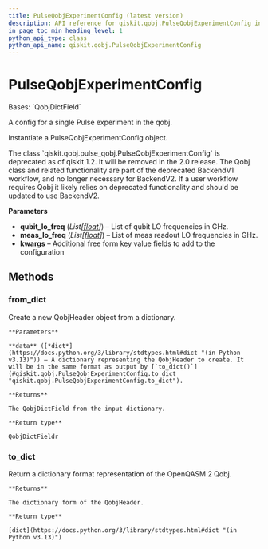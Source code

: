 ```yaml
---
title: PulseQobjExperimentConfig (latest version)
description: API reference for qiskit.qobj.PulseQobjExperimentConfig in the latest version of qiskit
in_page_toc_min_heading_level: 1
python_api_type: class
python_api_name: qiskit.qobj.PulseQobjExperimentConfig
---
```


# PulseQobjExperimentConfig

<Class id="qiskit.qobj.PulseQobjExperimentConfig" isDedicatedPage={true} github="https://github.com/Qiskit/qiskit/tree/stable/1.4/qiskit/qobj/pulse_qobj.py#L506-L530" signature="qiskit.qobj.PulseQobjExperimentConfig(qubit_lo_freq=None, meas_lo_freq=None, **kwargs)" modifiers="class">
  Bases: `QobjDictField`

  A config for a single Pulse experiment in the qobj.

  Instantiate a PulseQobjExperimentConfig object.

  <Admonition title="Deprecated since version 1.2" type="danger">
    The class `qiskit.qobj.pulse_qobj.PulseQobjExperimentConfig` is deprecated as of qiskit 1.2. It will be removed in the 2.0 release. The Qobj class and related functionality are part of the deprecated BackendV1 workflow, and no longer necessary for BackendV2. If a user workflow requires Qobj it likely relies on deprecated functionality and should be updated to use BackendV2.
  </Admonition>

  **Parameters**

  *   **qubit\_lo\_freq** (*List\[*[*float*](https://docs.python.org/3/library/functions.html#float "(in Python v3.13)")*]*) – List of qubit LO frequencies in GHz.
  *   **meas\_lo\_freq** (*List\[*[*float*](https://docs.python.org/3/library/functions.html#float "(in Python v3.13)")*]*) – List of meas readout LO frequencies in GHz.
  *   **kwargs** – Additional free form key value fields to add to the configuration

  ## Methods

  ### from\_dict

  <Function id="qiskit.qobj.PulseQobjExperimentConfig.from_dict" github="https://github.com/Qiskit/qiskit/tree/stable/1.4/qiskit/qobj/common.py#L51-L63" signature="from_dict(data)" modifiers="classmethod">
    Create a new QobjHeader object from a dictionary.

    **Parameters**

    **data** ([*dict*](https://docs.python.org/3/library/stdtypes.html#dict "(in Python v3.13)")) – A dictionary representing the QobjHeader to create. It will be in the same format as output by [`to_dict()`](#qiskit.qobj.PulseQobjExperimentConfig.to_dict "qiskit.qobj.PulseQobjExperimentConfig.to_dict").

    **Returns**

    The QobjDictField from the input dictionary.

    **Return type**

    QobjDictFieldr
  </Function>

  ### to\_dict

  <Function id="qiskit.qobj.PulseQobjExperimentConfig.to_dict" github="https://github.com/Qiskit/qiskit/tree/stable/1.4/qiskit/qobj/common.py#L43-L49" signature="to_dict()">
    Return a dictionary format representation of the OpenQASM 2 Qobj.

    **Returns**

    The dictionary form of the QobjHeader.

    **Return type**

    [dict](https://docs.python.org/3/library/stdtypes.html#dict "(in Python v3.13)")
  </Function>
</Class>

